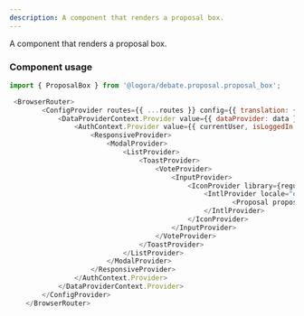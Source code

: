 ```yaml
---
description: A component that renders a proposal box.
---
```



A component that renders a proposal box. 

### Component usage
```js
import { ProposalBox } from '@logora/debate.proposal.proposal_box';
```
```js
 <BrowserRouter>
        <ConfigProvider routes={{ ...routes }} config={{ translation: { enable: true } }}>
            <DataProviderContext.Provider value={{ dataProvider: data }}>
                <AuthContext.Provider value={{ currentUser, isLoggedIn: true }}>
                    <ResponsiveProvider>
                        <ModalProvider>
                            <ListProvider>
                                <ToastProvider>
                                    <VoteProvider>
                                        <InputProvider>
                                            <IconProvider library={regularIcons}>
                                                <IntlProvider locale="en">
                                                       <Proposal proposal={taggedProposal}/>
                                                </IntlProvider>
                                            </IconProvider>
                                        </InputProvider>
                                    </VoteProvider>
                                </ToastProvider>
                            </ListProvider>
                        </ModalProvider>
                    </ResponsiveProvider>
                </AuthContext.Provider>
            </DataProviderContext.Provider>
        </ConfigProvider>
    </BrowserRouter>
```